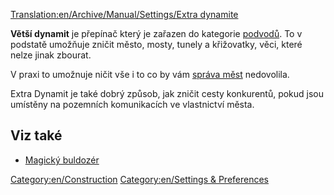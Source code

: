 [[Translation:en/Archive/Manual/Settings/Extra dynamite]]

'''Větší dynamit''' je přepínač který je zařazen do kategorie [[cs/Manual/Cheaty (Podvody)|podvodů]]. To v podstatě umožňuje zničit město, mosty, tunely a křižovatky, věci, které nelze jinak zbourat.

V praxi to umožnuje ničit vše i to co by vám [[en/local authority|správa měst]] nedovolila.

Extra Dynamit je také dobrý způsob, jak zničit cesty konkurentů, pokud jsou umístěny na pozemních komunikacích ve vlastnictví města.

==Viz také==
* [[cs/Manual/Magický buldozér|Magický buldozér]]

[[Category:en/Construction]]
[[Category:en/Settings & Preferences]]